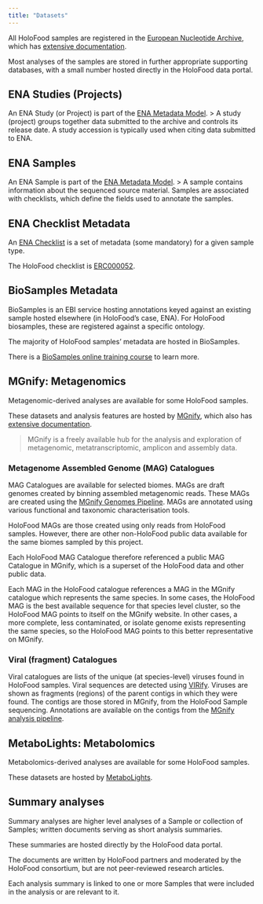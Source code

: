 ```yaml
---
title: "Datasets"
---
```


All HoloFood samples are registered in the [European Nucleotide Archive](https://ebi.ac.uk/ena), 
which has [extensive documentation](https://ena-docs.readthedocs.io/).

Most analyses of the samples are stored in further appropriate supporting databases, 
with a small number hosted directly in the HoloFood data portal.

## ENA Studies (Projects)
An ENA Study (or Project) is part of the [ENA Metadata Model](https://ena-docs.readthedocs.io/en/latest/submit/general-guide/metadata.html#metadata-model).
> A study (project) groups together data submitted to the archive and controls its release date. A study accession is typically used when citing data submitted to ENA.

## ENA Samples
An ENA Sample is part of the [ENA Metadata Model](https://ena-docs.readthedocs.io/en/latest/submit/general-guide/metadata.html#metadata-model).
> A sample contains information about the sequenced source material. Samples are associated with checklists, which define the fields used to annotate the samples.

## ENA Checklist Metadata
An [ENA Checklist](https://ena-docs.readthedocs.io/en/latest/retrieval/ena-project.html?highlight=checklist#sample-checklists) 
is a set of metadata (some mandatory) for a given sample type.

The HoloFood checklist is [ERC000052](https://www.ebi.ac.uk/ena/browser/view/ERC000052).

## BioSamples Metadata
BioSamples is an EBI service hosting annotations keyed against an existing sample hosted elsewhere (in HoloFood's case, ENA).
For HoloFood biosamples, these are registered against a specific ontology.

The majority of HoloFood samples' metadata are hosted in BioSamples.

There is a [BioSamples online training course](https://www.ebi.ac.uk/training/online/courses/biosamples-quick-tour/what-is-biosamples)
to learn more.

## MGnify: Metagenomics
Metagenomic-derived analyses are available for some HoloFood samples.

These datasets and analysis features are hosted by [MGnify](https://ebi.ac.uk/metagenomics), which also has [extensive documentation](https://docs.mgnify.org/).

> MGnify is a freely available hub for the analysis and exploration of metagenomic, metatranscriptomic, amplicon and assembly data.

### Metagenome Assembled Genome (MAG) Catalogues
MAG Catalogues are available for selected biomes.
MAGs are draft genomes created by binning assembled metagenomic reads.
These MAGs are created using the [MGnify Genomes Pipeline](https://github.com/EBI-Metagenomics/genomes-pipeline).
MAGs are annotated using various functional and taxonomic characterisation tools.

HoloFood MAGs are those created using only reads from HoloFood samples.
However, there are other non-HoloFood public data available for the same biomes sampled by this project.

Each HoloFood MAG Catalogue therefore referenced a public MAG Catalogue in MGnify,
which is a superset of the HoloFood data and other public data.

Each MAG in the HoloFood catalogue references a MAG in the MGnify catalogue which represents the same species.
In some cases, the HoloFood MAG is the best available sequence for that species level cluster, so the HoloFood MAG
points to itself on the MGnify website.
In other cases, a more complete, less contaminated, or isolate genome exists representing the same species,
so the HoloFood MAG points to this better representative on MGnify.

### Viral (fragment) Catalogues
Viral catalogues are lists of the unique (at species-level) viruses found in HoloFood samples.
Viral sequences are detected using [VIRify](https://github.com/EBI-Metagenomics/emg-viral-pipeline).
Viruses are shown as fragments (regions) of the parent contigs in which they were found.
The contigs are those stored in MGnify, from the HoloFood Sample sequencing.
Annotations are available on the contigs from the [MGnify analysis pipeline](https://github.com/EBI-Metagenomics/pipeline-v5).

## MetaboLights: Metabolomics
Metabolomics-derived analyses are available for some HoloFood samples.

These datasets are hosted by [MetaboLights](https://www.ebi.ac.uk/metabolights/).

## Summary analyses
Summary analyses are higher level analyses of a Sample or collection of Samples; 
written documents serving as short analysis summaries.

These summaries are hosted directly by the HoloFood data portal.

The documents are written by HoloFood partners and moderated by the HoloFood consortium, 
but are not peer-reviewed research articles.

Each analysis summary is linked to one or more Samples that were included in the analysis or are relevant to it.